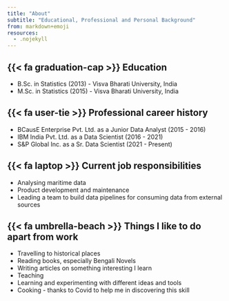 ```yaml
---
title: "About"
subtitle: "Educational, Professional and Personal Background"
from: markdown+emoji
resources:
  - .nojekyll
---
```


## {{< fa graduation-cap >}} Education
+ B.Sc. in Statistics (2013) - Visva Bharati University, India
+ M.Sc. in Statistics (2015) - Visva Bharati University, India

## {{< fa user-tie >}} Professional career history
+ BCausE Enterprise Pvt. Ltd. as a Junior Data Analyst (2015 - 2016)
+ IBM India Pvt. Ltd. as a Data Scientist (2016 - 2021)
+ S&P Global Inc. as a Sr. Data Scientist (2021 - Present)


## {{< fa laptop >}} Current job responsibilities
+ Analysing maritime data
+ Product development and maintenance
+ Leading a team to build data pipelines for consuming data from external sources 

## {{< fa umbrella-beach >}} Things I like to do apart from work
+ Travelling to historical places
+ Reading books, especially Bengali Novels
+ Writing articles on something interesting I learn
+ Teaching
+ Learning and experimenting with different ideas and tools 
+ Cooking - thanks to Covid to help me in discovering this skill
 
